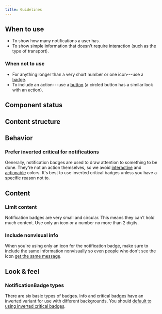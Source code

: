 ```yaml
---
title: Guidelines
---
```


<ReactExample name="NotificationBadge" />

## When to use

- To show how many notifications a user has.
- To show simple information that doesn't require interaction (such as the type of transport).

### When not to use

- For anything longer than a very short number or one icon---use a [badge](/components/information/badge/).
- To include an action---use a [button](/components/action/button/)
  (a circled button has a similar look with an action).

## Component status

<ComponentStatus component="NotificationBadge" />

## Content structure

<FigmaFile
  file="4QJZqvBvRrLu6t9mwObCkA"
  node="119%3A1159"
  alt="Type: visually supports the message with different styles for different types; icon: optionally represent the notification visually and is not an action; content: displays the number of the notification and will not display if an icon is used."
/>

## Behavior

### Prefer inverted critical for notifications

Generally, notification badges are used to draw attention to something to be done.
They're not an action themselves, so we avoid [interactive](/foundation/color/#interactive-colors)
and [actionable](/foundation/color/#actionable-colors) colors.
It's best to use inverted critical badges unless you have a specific reason not to.

## Content

### Limit content

Notification badges are very small and circular.
This means they can't hold much content.
Use only an icon or a number no more than 2 digits.

### Include nonvisual info

When you're using only an icon for the notification badge,
make sure to include the same information nonvisually
so even people who don't see the icon [get the same message](/foundation/accessibility/).

<ReactExample name="NotificationBadge accessibility" />

## Look & feel

### NotificationBadge types

There are six basic types of badges.
Info and critical badges have an inverted variant for use with different backgrounds.
You should [default to using inverted critical badges](#prefer-inverted-critical-for-notifications).

<ReactExample name="NotificationBadge types" />

